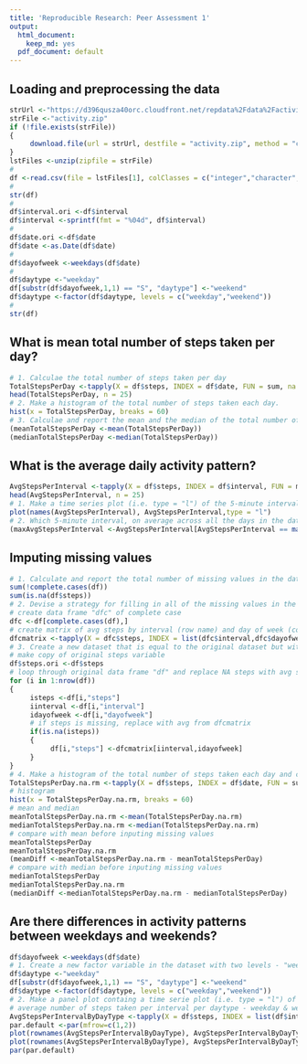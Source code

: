 ```yaml
---
title: 'Reproducible Research: Peer Assessment 1'
output:
  html_document:
    keep_md: yes
  pdf_document: default
---
```



## Loading and preprocessing the data
```r
strUrl <-"https://d396qusza40orc.cloudfront.net/repdata%2Fdata%2Factivity.zip"
strFile <-"activity.zip"
if (!file.exists(strFile))
{
     download.file(url = strUrl, destfile = "activity.zip", method = "curl", mode = "wb")  
}
lstFiles <-unzip(zipfile = strFile)
#
df <-read.csv(file = lstFiles[1], colClasses = c("integer","character","integer"))
#
str(df)
#
df$interval.ori <-df$interval
df$interval <-sprintf(fmt = "%04d", df$interval)
#
df$date.ori <-df$date
df$date <-as.Date(df$date)
#
df$dayofweek <-weekdays(df$date)
#
df$daytype <-"weekday"
df[substr(df$dayofweek,1,1) == "S", "daytype"] <-"weekend"
df$daytype <-factor(df$daytype, levels = c("weekday","weekend"))
#
str(df)
```

## What is mean total number of steps taken per day?
```r
# 1. Calculae the total number of steps taken per day
TotalStepsPerDay <-tapply(X = df$steps, INDEX = df$date, FUN = sum, na.rm = TRUE)
head(TotalStepsPerDay, n = 25)
# 2. Make a histogram of the total number of steps taken each day.
hist(x = TotalStepsPerDay, breaks = 60)
# 3. Calculae and report the mean and the median of the total number of steps taken per day.
(meanTotalStepsPerDay <-mean(TotalStepsPerDay))
(medianTotalStepsPerDay <-median(TotalStepsPerDay))
```



## What is the average daily activity pattern?
```r
AvgStepsPerInterval <-tapply(X = df$steps, INDEX = df$interval, FUN = mean, na.rm = TRUE)
head(AvgStepsPerInterval, n = 25)
# 1. Make a time series plot (i.e. type = "l") of the 5-minute interval (x-axis) and the average number of steps taken, averaged across all days (y-axis)
plot(names(AvgStepsPerInterval), AvgStepsPerInterval,type = "l")
# 2. Which 5-minute interval, on average across all the days in the dataset, contains the maximum number of steps?
(maxAvgStepsPerInterval <-AvgStepsPerInterval[AvgStepsPerInterval == max(AvgStepsPerInterval)])
```

## Imputing missing values
```r
# 1. Calculate and report the total number of missing values in the dataset (i.e. the total number of rows with NAs)
sum(!complete.cases(df))
sum(is.na(df$steps))
# 2. Devise a strategy for filling in all of the missing values in the dataset.
# create data frame "dfc" of complete case
dfc <-df[complete.cases(df),]
# create matrix of avg steps by interval (row name) and day of week (column name)
dfcmatrix <-tapply(X = dfc$steps, INDEX = list(dfc$interval,dfc$dayofweek), mean, na.rm = TRUE)
# 3. Create a new dataset that is equal to the original dataset but with missing data filled in.
# make copy of original steps variable
df$steps.ori <-df$steps
# loop through original data frame "df" and replace NA steps with avg steps from dfcmatrix
for (i in 1:nrow(df))
{
     isteps <-df[i,"steps"]
     iinterval <-df[i,"interval"]
     idayofweek <-df[i,"dayofweek"]
     # if steps is missing, replace with avg from dfcmatrix
     if(is.na(isteps))
     {
          df[i,"steps"] <-dfcmatrix[iinterval,idayofweek]
     }
}
# 4. Make a histogram of the total number of steps taken each day and calculate the mean and median total number of steps taken per day.
TotalStepsPerDay.na.rm <-tapply(X = df$steps, INDEX = df$date, FUN = sum, na.rm = TRUE)
# histogram
hist(x = TotalStepsPerDay.na.rm, breaks = 60)
# mean and median
meanTotalStepsPerDay.na.rm <-mean(TotalStepsPerDay.na.rm)
medianTotalStepsPerDay.na.rm <-median(TotalStepsPerDay.na.rm)
# compare with mean before inputing missing values
meanTotalStepsPerDay
meanTotalStepsPerDay.na.rm
(meanDiff <-meanTotalStepsPerDay.na.rm - meanTotalStepsPerDay)
# compare with median before inputing missing values
medianTotalStepsPerDay
medianTotalStepsPerDay.na.rm
(medianDiff <-medianTotalStepsPerDay.na.rm - medianTotalStepsPerDay)
```


## Are there differences in activity patterns between weekdays and weekends?
```r
df$dayofweek <-weekdays(df$date)
# 1. Create a new factor variable in the dataset with two levels - "weekday" and "weekend" indicating whether a given date is a weekday or a weekend day.
df$daytype <-"weekday"
df[substr(df$dayofweek,1,1) == "S", "daytype"] <-"weekend"
df$daytype <-factor(df$daytype, levels = c("weekday","weekend"))
# 2. Make a panel plot containg a time serie plot (i.e. type = "l") of the 5-minute interval (x-axix) and the average number of steps taken, averaged accors all weekdays or weekend days (y-axis)
# average number of steps taken per interval per daytype - weekday & weekend
AvgStepsPerIntervalByDayType <-tapply(X = df$steps, INDEX = list(df$interval, df$daytype), FUN = mean, na.rm = TRUE)
par.default <-par(mfrow=c(1,2))
plot(rownames(AvgStepsPerIntervalByDayType), AvgStepsPerIntervalByDayType[,"weekday"], type = "l")
plot(rownames(AvgStepsPerIntervalByDayType), AvgStepsPerIntervalByDayType[,"weekend"], type = "l")
par(par.default)
```
